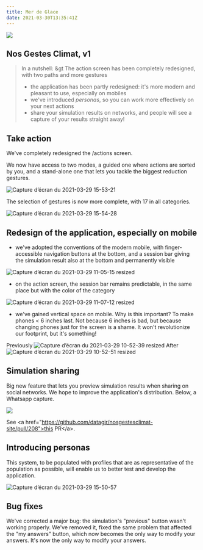 ```yaml
---
title: Mer de Glace
date: 2021-03-30T13:35:41Z
---
```


![](https://upload.wikimedia.org/wikipedia/commons/f/f3/Merdeglace.jpg)

## Nos Gestes Climat, v1

> In a nutshell: 
&gt 
> The action screen has been completely redesigned, with two paths and more gestures
> - the application has been partly redesigned: it's more modern and pleasant to use, especially on mobiles
> - we've introduced *personas*, so you can work more effectively on your next actions
> - share your simulation results on networks, and people will see a capture of your results straight away!

## Take action

We've completely redesigned the /actions screen.

We now have access to two modes, a guided one where actions are sorted by you, and a stand-alone one that lets you tackle the biggest reduction gestures.

![Capture d’écran du 2021-03-29 15-53-21](https://user-images.githubusercontent.com/1177762/112846986-e5d75f00-90a6-11eb-8ca0-1be5736d5d9c.png)

The selection of gestures is now more complete, with 17 in all categories.

![Capture d’écran du 2021-03-29 15-54-28](https://user-images.githubusercontent.com/1177762/112847173-161efd80-90a7-11eb-8f47-283dd1eb418a.png)


## Redesign of the application, especially on mobile

- we've adopted the conventions of the modern mobile, with finger-accessible navigation buttons at the bottom, and a session bar giving the simulation result also at the bottom and permanently visible

![Capture d’écran du 2021-03-29 11-05-15 resized](https://user-images.githubusercontent.com/1177762/112813673-c3c9e680-907e-11eb-94c9-b818073b7c45.png)

- on the action screen, the session bar remains predictable, in the same place but with the color of the category

![Capture d’écran du 2021-03-29 11-07-12 resized](https://user-images.githubusercontent.com/1177762/112813831-f07dfe00-907e-11eb-9d4c-240dbaa7d74a.png)


- we've gained vertical space on mobile. Why is this important? To make phones &lt; 6 inches last. Not because 6 inches is bad, but because changing phones just for the screen is a shame. It won't revolutionize our footprint, but it's something! 

Previously 
![Capture d’écran du 2021-03-29 10-52-39 resized](https://user-images.githubusercontent.com/1177762/112813510-8ebd9400-907e-11eb-8db7-e2291ed24eaa.png)
After
![Capture d’écran du 2021-03-29 10-52-51 resized](https://user-images.githubusercontent.com/1177762/112813516-8f562a80-907e-11eb-9ead-773133ff889c.png)


## Simulation sharing

Big new feature that lets you preview simulation results when sharing on social networks. 
We hope to improve the application's distribution. Below, a Whatsapp capture.

![](https://user-images.githubusercontent.com/1177762/112972961-1d9ae100-9151-11eb-9f34-bc3061ca35da.png)


See &lt;a href="https://github.com/datagir/nosgestesclimat-site/pull/208">this PR&lt;/a>.


 ## Introducing personas

This system, to be populated with profiles that are as representative of the population as possible, will enable us to better test and develop the application.

![Capture d’écran du 2021-03-29 15-50-57](https://user-images.githubusercontent.com/1177762/112846716-a14bc380-90a6-11eb-8060-219bed3d3ddf.png)

## Bug fixes

We've corrected a major bug: the simulation's "previous" button wasn't working properly. We've removed it, fixed the same problem that affected the "my answers" button, which now becomes the only way to modify your answers. It's now the only way to modify your answers.




